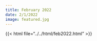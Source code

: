 ```yaml
---
title: February 2022
date: 2/1/2022
image: featured.jpg 
---
```


{{< html file="../../html/feb2022.html" >}}
